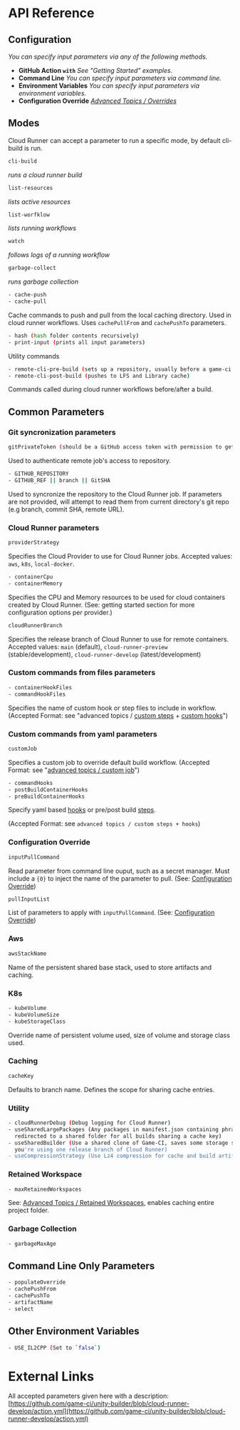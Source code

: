 # API Reference

## Configuration

_You can specify input parameters via any of the following methods._

- **GitHub Action `with`** _See "Getting Started" examples._
- **Command Line** _You can specify input parameters via command line._
- **Environment Variables** _You can specify input parameters via environment variables._
- **Configuration Override** _[Advanced Topics / Overrides](advanced-topics/configuration-override)_

## Modes

Cloud Runner can accept a parameter to run a specific mode, by default cli-build is run.

```bash
cli-build
```

_runs a cloud runner build_

```bash
list-resources
```

_lists active resources_

```bash
list-worfklow
```

_lists running workflows_

```bash
watch
```

_follows logs of a running workflow_

```bash
garbage-collect
```

_runs garbage collection_

```bash
- cache-push
- cache-pull
```

Cache commands to push and pull from the local caching directory. Used in cloud runner workflows.
Uses `cachePullFrom` and `cachePushTo` parameters.

```bash
- hash (hash folder contents recursively)
- print-input (prints all input parameters)
```

Utility commands

```bash
- remote-cli-pre-build (sets up a repository, usually before a game-ci build)
- remote-cli-post-build (pushes to LFS and Library cache)
```

Commands called during cloud runner workflows before/after a build.

## Common Parameters

### Git syncronization parameters

```bash
gitPrivateToken (should be a GitHub access token with permission to get repositories)
```

Used to authenticate remote job's access to repository.

```bash
- GITHUB_REPOSITORY
- GITHUB_REF || branch || GitSHA
```

Used to syncronize the repository to the Cloud Runner job. If parameters are not provided, will
attempt to read them from current directory's git repo (e.g branch, commit SHA, remote URL).

### Cloud Runner parameters

```bash
providerStrategy
```

Specifies the Cloud Provider to use for Cloud Runner jobs. Accepted values: `aws`, `k8s`,
`local-docker`.

```bash
- containerCpu
- containerMemory
```

Specifies the CPU and Memory resources to be used for cloud containers created by Cloud Runner.
(See: getting started section for more configuration options per provider.)

```bash
cloudRunnerBranch
```

Specifies the release branch of Cloud Runner to use for remote containers. Accepted values: `main`
(default), `cloud-runner-preview` (stable/development), `cloud-runner-develop` (latest/development)

### Custom commands from files parameters

```bash
- containerHookFiles
- commandHookFiles
```

Specifies the name of custom hook or step files to include in workflow. (Accepted Format: see
"advanced topics / [custom steps](advanced-topics/custom-jobs/custom-steps) +
[custom hooks](advanced-topics/custom-jobs/custom-hooks)")

### Custom commands from yaml parameters

```bash
customJob
```

Specifies a custom job to override default build workflow. (Accepted Format: see
"[advanced topics / custom job](advanced-topics/custom-jobs/custom-job)")

```bash
- commandHooks
- postBuildContainerHooks
- preBuildContainerHooks
```

Specify yaml based [hooks](advanced-topics/custom-jobs/custom-hooks) or pre/post build
[steps](advanced-topics/custom-jobs/custom-steps).

(Accepted Format: see `advanced topics / custom steps + hooks`)

### Configuration Override

```bash
inputPullCommand
```

Read parameter from command line ouput, such as a secret manager. Must include a `{0}` to inject the
name of the parameter to pull. (See:
[Configuration Override](advanced-topics/configuration-override))

```bash
pullInputList
```

List of parameters to apply with `inputPullCommand`. (See:
[Configuration Override](advanced-topics/configuration-override))

### Aws

```bash
awsStackName
```

Name of the persistent shared base stack, used to store artifacts and caching.

### K8s

```bash
- kubeVolume
- kubeVolumeSize
- kubeStorageClass
```

Override name of persistent volume used, size of volume and storage class used.

### Caching

```bash
cacheKey
```

Defaults to branch name. Defines the scope for sharing cache entries.

### Utility

```bash
- cloudRunnerDebug (Debug logging for Cloud Runner)
- useSharedLargePackages (Any packages in manifest.json containing phrase "LargePackage" will be
  redirected to a shared folder for all builds sharing a cache key)
- useSharedBuilder (Use a shared clone of Game-CI, saves some storage space and can be used if
  you're using one release branch of Cloud Runner)
- useCompressionStrategy (Use Lz4 compression for cache and build artifacts. Enabled by default)
```

### Retained Workspace

```bash
- maxRetainedWorkspaces
```

See: [Advanced Topics / Retained Workspaces](advanced-topics/retained-workspace), enables caching
entire project folder.

### Garbage Collection

```bash
- garbageMaxAge
```

## Command Line Only Parameters

```bash
- populateOverride
- cachePushFrom
- cachePushTo
- artifactName
- select
```

## Other Environment Variables

```bash
- USE_IL2CPP (Set to `false`)
```

# External Links

All accepted parameters given here with a description:
[https://github.com/game-ci/unity-builder/blob/cloud-runner-develop/action.yml](https://github.com/game-ci/unity-builder/blob/cloud-runner-develop/action.yml)
